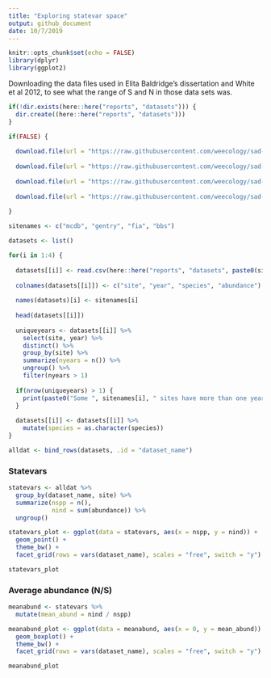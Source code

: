 ```yaml
---
title: "Exploring statevar space"
output: github_document
date: 10/7/2019
---
```


```r
knitr::opts_chunk$set(echo = FALSE)
library(dplyr)
library(ggplot2)
```

Downloading the data files used in Elita Baldridge's dissertation and White et al 2012, to see what the range of S and N in those data sets was. 

```r

if(!dir.exists(here::here("reports", "datasets"))) {
  dir.create((here::here("reports", "datasets")))
}

if(FALSE) {
  
  download.file(url = "https://raw.githubusercontent.com/weecology/sad-comparison/master/sad-data/mcdb_spab.csv", destfile = here::here("reports", "datasets", "mcdb_spab.csv"))
  
  download.file(url = "https://raw.githubusercontent.com/weecology/sad-comparison/master/sad-data/bbs_spab.csv", destfile = here::here("reports", "datasets", "bbs_spab.csv"))
  
  download.file(url = "https://raw.githubusercontent.com/weecology/sad-comparison/master/sad-data/gentry_spab.csv", destfile = here::here("reports", "datasets", "gentry_spab.csv"))
  
  download.file(url = "https://raw.githubusercontent.com/weecology/sad-comparison/master/sad-data/fia_spab.csv", destfile = here::here("reports", "datasets", "fia_spab.csv"))
  
}

```

```r

sitenames <- c("mcdb", "gentry", "fia", "bbs")

datasets <- list()

for(i in 1:4) {
  
  datasets[[i]] <- read.csv(here::here("reports", "datasets", paste0(sitenames[i], "_spab.csv")), header = F,skip =2, stringsAsFactors = F)
  
  colnames(datasets[[i]]) <- c("site", "year", "species", "abundance")
  
  names(datasets)[i] <- sitenames[i]
  
  head(datasets[[i]])
  
  uniqueyears <- datasets[[i]] %>%
    select(site, year) %>%
    distinct() %>%
    group_by(site) %>%
    summarize(nyears = n()) %>%
    ungroup() %>%
    filter(nyears > 1)
  
  if(nrow(uniqueyears) > 1) {
    print(paste0("Some ", sitenames[i], " sites have more than one year"))
  }
  
  datasets[[i]] <- datasets[[i]] %>%
    mutate(species = as.character(species))
}

alldat <- bind_rows(datasets, .id = "dataset_name")

```

### Statevars

```r

statevars <- alldat %>%
  group_by(dataset_name, site) %>%
  summarize(nspp = n(),
            nind = sum(abundance)) %>%
  ungroup()

statevars_plot <- ggplot(data = statevars, aes(x = nspp, y = nind)) +
  geom_point() +
  theme_bw() +
  facet_grid(rows = vars(dataset_name), scales = "free", switch = "y")

statevars_plot

```

### Average abundance (N/S)

```r

meanabund <- statevars %>%
  mutate(mean_abund = nind / nspp) 

meanabund_plot <- ggplot(data = meanabund, aes(x = 0, y = mean_abund)) +
  geom_boxplot() +
  theme_bw() +
  facet_grid(rows = vars(dataset_name), scales = "free", switch = "y")

meanabund_plot

```